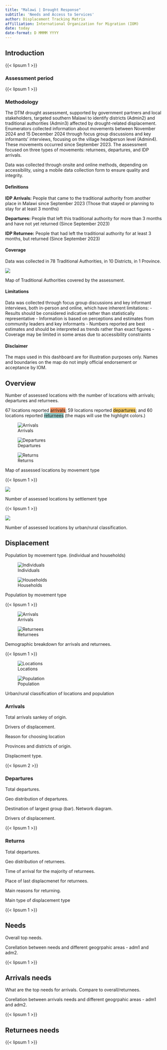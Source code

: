 ```yaml
---
title: "Malawi | Drought Response"
subtitle: 'Needs and Access to Services'
author: Displacement Tracking Matrix
affilliation: International Organization for Migration (IOM)
date: today
date-format: D MMMM YYYY
---
```


## Introduction


{{< lipsum 1 >}}

### Assessment period

{{< lipsum 1 >}}

### Methodology

The DTM drought assessment, supported by government partners and local stakeholders, targeted southern Malawi to identify districts (Admin2) and traditional authorities (Admin3) affected by drought-related displacement. Enumerators collected information about movements between November 2024 and 15 December 2024 through focus group discussions and key informants' interviews, focusing on the village headperson level (Admin4). These movements occurred since September 2023. The assessment focused on three types of movements: returnees, departures, and IDP arrivals.

Data was collected through onsite and online methods, depending on accessibility, using a mobile data collection form to ensure quality and integrity.

#### Definitions

**IDP Arrivals:** People that came to the traditional authority from another place in Malawi since September 2023 (Those that stayed or planning to stay for at least 3 months)

**Departures:** People that left this traditional authority for more than 3 months and have not yet returned (Since September 2023)

**IDP Returnee:** People that had left the traditional authority for at least 3 months, but returned (Since September 2023)

#### Coverage

Data was collected in 78 Traditional Authorities, in 10 Districts, in 1 Province.


::: {#fig-map-coverage}

![](figures/fig-map-coverage.svg){.lightbox}

Map of Traditional Authorities covered by the assessment.

:::

#### Limitations

Data was collected through focus group discussions and key informant interviews, both in-person and online, which have inherent limitations:
- Results should be considered indicative rather than statistically representative
- Information is based on perceptions and estimates from community leaders and key informants
- Numbers reported are best estimates and should be interpreted as trends rather than exact figures
- Coverage may be limited in some areas due to accessibility constraints

#### Disclaimer
The maps used in this dashboard are for illustration purposes only. Names and boundaries on the map do not imply official endorsement or acceptance by IOM.


## Overview

Number of assessed locations with the number of locations with arrivals; departures and returnees.

67 locations reported [arrivals]{style="background-color: #F09362;"}; 59 locations reported [departures]{style="background-color: #F7CC69;"}; and 60 locations reported [returnees]{style="background-color: #94C8C4;"} (the maps will use the highlight colors.)


::: {#fig-movetype layout-ncol=3}

![Arrivals](figures/fig-map-locations-arrivals.svg){#fig-map-locations-arrivals .lightbox}

![Departures](figures/fig-map-locations-departures.svg){#fig-map-locations-departures .lightbox}

![Returns](figures/fig-map-locations-returns.svg){#fig-map-locations-returns .lightbox}

Map of assessed locations by movement type
:::

{{< lipsum 1 >}}

::: {#fig-bar-loc-settlementtype}

![]({{< placeholder 800 400 format=svg >}}){.lightbox}

Number of assessed locations by settlement type

:::

::: {#fig-bar-loc-urban}

{{< lipsum 1 >}}

![]({{< placeholder 800 400 format=svg >}}){.lightbox}

Number of assessed locations by urban/rural classification.

:::



## Displacement

Population by movement type. (individual and households)

::: {#fig-bar-movetype layout-ncol=2}

![Individuals]({{< placeholder 400 200 format=svg >}}){#fig-bar-movement-type-individuals}

![Households]({{< placeholder 400 200 format=svg >}}){#fig-bar-movement-type-households}


Population by movement type
:::

{{< lipsum 1 >}}

::: {#fig-pie-demographics layout-ncol=2}

![Arrivals]({{< placeholder 400 200 format=svg >}}){#fig-pie-demographics-arrivals}

![Returnees]({{< placeholder 400 200 format=svg >}}){#fig-pie-demographics-returnees}


Demographic breakdown for arrivals and returnees.
:::

{{< lipsum  1 >}}

::: {#fig-bar-urban layout-ncol=2}

![Locations]({{< placeholder 400 200 format=svg >}}){#fig-bar-loc-urban}

![Population]({{< placeholder 400 200 format=svg >}}){#fig-bar-pop-urban}


Urban/rural classification of locations and population

:::


### Arrivals

Total arrivals sankey of origin.

Drivers of displacement.

Reason for choosing location

Provinces and districts of origin.

Displacment type.

{{< lipsum 2 >}}

### Departures

Total departures.

Geo distribution of departures.

Destination of largest group (bar). Network diagram.

Drivers of displacement.

{{< lipsum 1 >}}

### Returns

Total departures.

Geo distribution of returnees.

Time of arrival for the majority of returnees.

Place of last displacmenet for returnees.

Main reasons for returning.

Main type of displacement type

{{< lipsum 1 >}}

## Needs

Overall top needs.

Corellation between needs and different geogrpahic areas - adm1 and adm2.

{{< lipsum 1 >}}

## Arrivals needs

What are the top needs for arrivals. Compare to overall/returnees.

Corellation between arrivals needs and different geogrpahic areas - adm1 and adm2.



{{< lipsum 1 >}}

## Returnees needs

{{< lipsum 1 >}}
